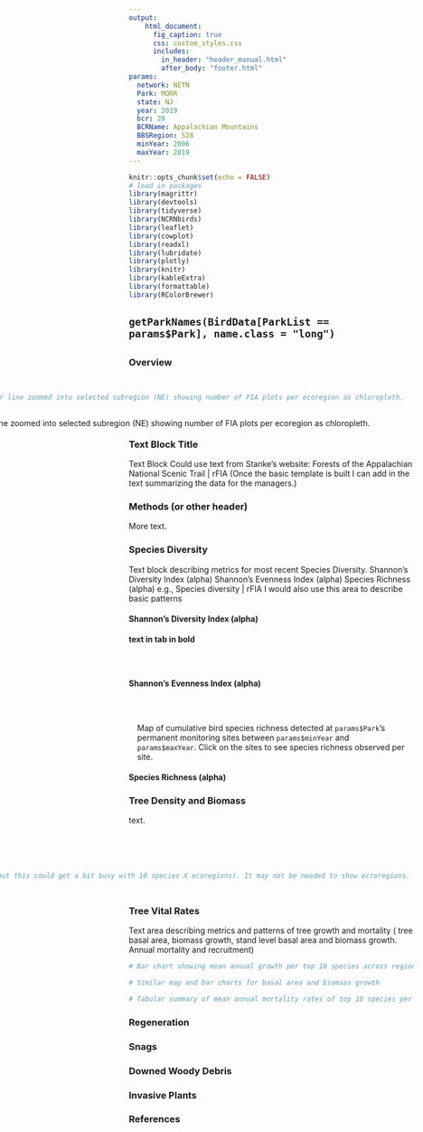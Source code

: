 ```yaml
---
output: 
    html_document:
      fig_caption: true
      css: custom_styles.css
      includes: 
        in_header: "header_manual.html" 
        after_body: "footer.html"
params:
  network: NETN
  Park: MORR
  state: NJ
  year: 2019
  bcr: 28
  BCRName: Appalachian Mountains
  BBSRegion: S28
  minYear: 2006
  maxYear: 2019
---
```

      
```r
knitr::opts_chunk$set(echo = FALSE)
# load in packages
library(magrittr)
library(devtools)
library(tidyverse)
library(NCRNbirds)
library(leaflet)
library(cowplot)
library(readxl)
library(lubridate)
library(plotly)
library(knitr)
library(kableExtra)
library(formattable)
library(RColorBrewer)
```

`getParkNames(BirdData[ParkList == params$Park], name.class = "long")`{.tabset .tabset-fade .tabset-pills}
------------------------------------
## {.tabset}
### Overview
<div style="float:right;position:relative;top:10px;padding:5px 5px 5px 10px;margin:0px 5px 10px 5px">
```r
# Map of AT with HUC10 Shell and AT center line zoomed into selected subregion (NE) showing number of FIA plots per ecoregion as chloropleth. 
ggplot()
```
<p class='capwrap'>
Map of AT with HUC10 Shell and AT center line zoomed into selected subregion (NE) showing number of FIA plots per ecoregion as chloropleth.  </p>
</div>

<h3> Text Block Title </h3>

<p> Text Block
Could use text from Stanke’s website: Forests of the Appalachian National Scenic Trail | rFIA
(Once the basic template is built I can add in the text summarizing the data for the managers.) </p>

<h3>Methods (or other header)</h3>

<p> More text. </p>

### Species Diversity {.tabset }

<p>  Text block describing metrics for most recent Species Diversity. Shannon’s Diversity Index (alpha) Shannon’s Evenness Index (alpha) Species Richness (alpha) e.g., Species diversity | rFIA I would also use this area to describe basic patterns </p> 


#### Shannon’s Diversity Index (alpha)

<p> <b>text in tab in bold</b> </p> 

<p class='caption'>
```r

```
</p>

```r

```

```r
```


#### Shannon’s Evenness Index (alpha)

<div style="float:right;position:relative;top:10px;padding:5px 5px 5px 10px;margin:0px 5px 10px 5px">
```r
```
<p class='capwrap'>
Map of cumulative bird species richness detected at `params$Park`'s permanent monitoring sites between `params$minYear` and `params$maxYear`. Click on the sites to see species richness observed per site.</p>
</div>

#### Species Richness (alpha)

### Tree Density and Biomass {.tabset }

<p> text.</p>

<div style="float:right;position:relative;top:10px;padding:1px 1px 1px 1px;margin:0px 5px 10px 5px">
```r
ggplot()
# Bar chart of mean species density and biomass per species by DBH class size for top 10 most abundant species

# Time series plot showing top 5 species and Fraxinus density/biomass over time per ecoregion. It would be great to show all top 10 species but this could get a bit busy with 10 species X ecoregions). It may not be needed to show ecroregions.

# It would be great to repeat the above plots for total biomass and carbon
```

</div>

### Tree Vital Rates {.tabset}

Text area describing metrics and patterns of tree growth and mortality ( tree basal area, biomass  growth, stand level basal area and biomass growth. Annual mortality and recruitment)

```r
# Bar chart showing mean annual growth per top 10 species across region of interest (NE in this example)

# Similar map and bar charts for basal area and biomass growth

# Tabular summary of mean annual mortality rates of top 10 species per ecoregion in area of interest (NE in this example) ----- this one under text not on the right like the others
```


### Regeneration

### Snags

### Downed Woody Debris

### Invasive Plants

### References
